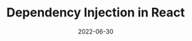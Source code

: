 ---
date: '2022-06-30'
series: React for Angular Developers
title: Dependency Injection in React
excerpt: ""
tags:
  - react

collection: "react.mdx"
live: false
---